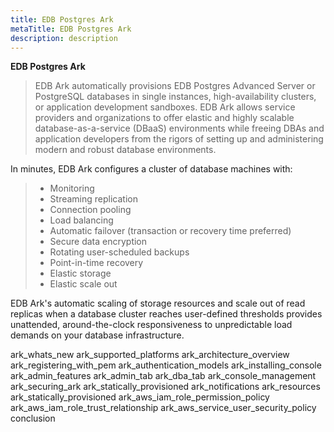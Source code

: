 ```yaml
---
title: EDB Postgres Ark
metaTitle: EDB Postgres Ark
description: description
---
```


**EDB Postgres Ark**

> EDB Ark automatically provisions EDB Postgres Advanced Server or
> PostgreSQL databases in single instances, high-availability clusters,
> or application development sandboxes. EDB Ark allows service providers
> and organizations to offer elastic and highly scalable
> database-as-a-service (DBaaS) environments while freeing DBAs and
> application developers from the rigors of setting up and administering
> modern and robust database environments.

In minutes, EDB Ark configures a cluster of database machines with:

>   - Monitoring
>   - Streaming replication
>   - Connection pooling
>   - Load balancing
>   - Automatic failover (transaction or recovery time preferred)
>   - Secure data encryption
>   - Rotating user-scheduled backups
>   - Point-in-time recovery
>   - Elastic storage
>   - Elastic scale out

EDB Ark's automatic scaling of storage resources and scale out of read
replicas when a database cluster reaches user-defined thresholds
provides unattended, around-the-clock responsiveness to unpredictable
load demands on your database infrastructure.

<div class="toctree" data-maxdepth="3">

ark_whats_new ark_supported_platforms ark_architecture_overview
ark_registering_with_pem ark_authentication_models
ark_installing_console ark_admin_features ark_admin_tab
ark_dba_tab ark_console_management ark_securing_ark
ark_statically_provisioned ark_notifications ark_resources
ark_statically_provisioned ark_aws_iam_role_permission_policy
ark_aws_iam_role_trust_relationship
ark_aws_service_user_security_policy conclusion

</div>
